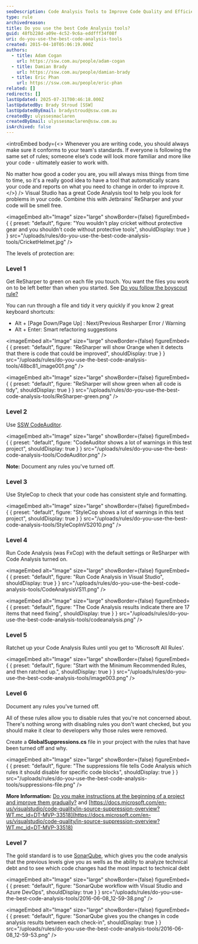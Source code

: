 ```yaml
---
seoDescription: Code Analysis Tools to Improve Code Quality and Efficiency
type: rule
archivedreason:
title: Do you use the best Code Analysis tools?
guid: 48fb228d-a09e-4c52-9c6a-eddfff34f08f
uri: do-you-use-the-best-code-analysis-tools
created: 2015-04-10T05:06:19.000Z
authors:
  - title: Adam Cogan
    url: https://ssw.com.au/people/adam-cogan
  - title: Damian Brady
    url: https://ssw.com.au/people/damian-brady
  - title: Eric Phan
    url: https://ssw.com.au/people/eric-phan
related: []
redirects: []
lastUpdated: 2025-07-31T00:46:18.000Z
lastUpdatedBy: Brady Stroud [SSW]
lastUpdatedByEmail: bradystroud@ssw.com.au
createdBy: ulyssesmaclaren
createdByEmail: ulyssesmaclaren@ssw.com.au
isArchived: false
---
```


<introEmbed
  body={<>
Whenever you are writing code, you should always make sure it conforms to your team's standards. If everyone is following the same set of rules; someone else’s code will look more familiar and more like your code - ultimately easier to work with.

No matter how good a coder you are, you will always miss things from time to time, so it's a really good idea to have a tool that automatically scans your code and reports on what you need to change in order to improve it.
  </>}
/>
Visual Studio has a great Code Analysis tool to help you look for problems in your code. Combine this with Jetbrains' ReSharper and your code will be smell free.


<imageEmbed
  alt="Image"
  size="large"
  showBorder={false}
  figureEmbed={ {
    preset: "default",
    figure: "You wouldn't play cricket without protective gear and you shouldn't code without protective tools",
    shouldDisplay: true
  } }
  src="/uploads/rules/do-you-use-the-best-code-analysis-tools/CricketHelmet.jpg"
/>


The levels of protection are:

### Level 1

Get ReSharper to green on each file you touch. You want the files you work on to be left better than when you started. See [Do you follow the boyscout rule?](/follow-boy-scout-rule/)

You can run through a file and tidy it very quickly if you know 2 great keyboard shortcuts:

* Alt + [Page Down/Page Up] : Next/Previous Resharper Error / Warning
* Alt + Enter: Smart refactoring suggestions


<imageEmbed
  alt="Image"
  size="large"
  showBorder={false}
  figureEmbed={ {
    preset: "default",
    figure: "ReSharper will show Orange when it detects that there is code that could be improved",
    shouldDisplay: true
  } }
  src="/uploads/rules/do-you-use-the-best-code-analysis-tools/48bc81_image001.png"
/>



<imageEmbed
  alt="Image"
  size="large"
  showBorder={false}
  figureEmbed={ {
    preset: "default",
    figure: "ReSharper will show green when all code is tidy",
    shouldDisplay: true
  } }
  src="/uploads/rules/do-you-use-the-best-code-analysis-tools/ReSharper-green.png"
/>


### Level 2

Use [SSW CodeAuditor](https://codeauditor.com).


<imageEmbed
  alt="Image"
  size="large"
  showBorder={false}
  figureEmbed={ {
    preset: "default",
    figure: "CodeAuditor shows a lot of warnings in this test project",
    shouldDisplay: true
  } }
  src="/uploads/rules/do-you-use-the-best-code-analysis-tools/CodeAuditor.png"
/>


**Note:** Document any rules you've turned off.

### Level 3

Use StyleCop to check that your code has consistent style and formatting.


<imageEmbed
  alt="Image"
  size="large"
  showBorder={false}
  figureEmbed={ {
    preset: "default",
    figure: "StyleCop shows a lot of warnings in this test project",
    shouldDisplay: true
  } }
  src="/uploads/rules/do-you-use-the-best-code-analysis-tools/StyleCopInVS2010.png"
/>


### Level 4

Run Code Analysis (was FxCop) with the default settings or ReSharper with Code Analysis turned on.


<imageEmbed
  alt="Image"
  size="large"
  showBorder={false}
  figureEmbed={ {
    preset: "default",
    figure: "Run Code Analysis in Visual Studio",
    shouldDisplay: true
  } }
  src="/uploads/rules/do-you-use-the-best-code-analysis-tools/CodeAnalysisVS11.png"
/>



<imageEmbed
  alt="Image"
  size="large"
  showBorder={false}
  figureEmbed={ {
    preset: "default",
    figure: "The Code Analysis results indicate there are 17 items that need fixing",
    shouldDisplay: true
  } }
  src="/uploads/rules/do-you-use-the-best-code-analysis-tools/codeanalysis.png"
/>


### Level 5

Ratchet up your Code Analysis Rules until you get to 'Microsoft All Rules'.


<imageEmbed
  alt="Image"
  size="large"
  showBorder={false}
  figureEmbed={ {
    preset: "default",
    figure: "Start with the Minimum Recommended Rules, and then ratched up.",
    shouldDisplay: true
  } }
  src="/uploads/rules/do-you-use-the-best-code-analysis-tools/image003.png"
/>


### Level 6

Document any rules you've turned off.

All of these rules allow you to disable rules that you're not concerned about. There's nothing wrong with disabling rules you don't want checked, but you should make it clear to developers why those rules were removed.

Create a **GlobalSuppressions.cs** file in your project with the rules that have been turned off and why.


<imageEmbed
  alt="Image"
  size="large"
  showBorder={false}
  figureEmbed={ {
    preset: "default",
    figure: "The suppressions file tells Code Analysis which rules it should disable for specific code blocks",
    shouldDisplay: true
  } }
  src="/uploads/rules/do-you-use-the-best-code-analysis-tools/suppressions-file.png"
/>


**More Information:** [Do you make instructions at the beginning of a project and improve them gradually?](/do-you-make-instructions-at-the-beginning-of-a-project-and-improve-them-gradually) and [https://docs.microsoft.com/en-us/visualstudio/code-quality/in-source-suppression-overview?WT.mc_id=DT-MVP-33518](https://docs.microsoft.com/en-us/visualstudio/code-quality/in-source-suppression-overview?WT.mc_id=DT-MVP-33518)

### Level 7

The gold standard is to use [SonarQube](https://www.sonarqube.org/), which gives you the code analysis that the previous levels give you as wells as the ability to analyze technical debt and to see which code changes had the most impact to technical debt


<imageEmbed
  alt="Image"
  size="large"
  showBorder={false}
  figureEmbed={ {
    preset: "default",
    figure: "SonarQube workflow with Visual Studio and Azure DevOps",
    shouldDisplay: true
  } }
  src="/uploads/rules/do-you-use-the-best-code-analysis-tools/2016-06-08_12-59-38.png"
/>



<imageEmbed
  alt="Image"
  size="large"
  showBorder={false}
  figureEmbed={ {
    preset: "default",
    figure: "SonarQube gives you the changes in code analysis results between each check-in",
    shouldDisplay: true
  } }
  src="/uploads/rules/do-you-use-the-best-code-analysis-tools/2016-06-08_12-59-53.png"
/>
